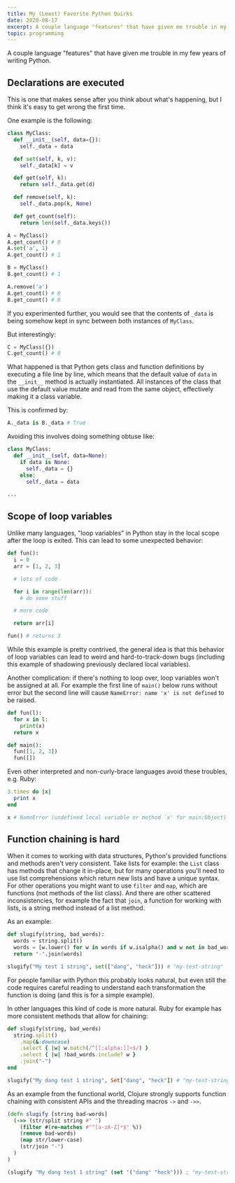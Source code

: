 ```yaml
---
title: My (Least) Favorite Python Quirks
date: 2020-08-17
excerpt: A couple language "features" that have given me trouble in my few years of writing Python.
topic: programming
---
```


A couple language "features" that have given me trouble in my few years of writing Python.

## Declarations are executed

This is one that makes sense after you think about what's happening, but I think it's easy to get wrong the first time.

One example is the following:

```py
class MyClass:
  def __init__(self, data={}):
    self._data = data

  def set(self, k, v):
    self._data[k] = v

  def get(self, k):
    return self._data.get(d)

  def remove(self, k):
    self._data.pop(k, None)

  def get_count(self):
    return len(self._data.keys())

A = MyClass()
A.get_count() # 0
A.set('a', 1)
A.get_count() # 1

B = MyClass()
B.get_count() # 1

A.remove('a')
A.get_count() # 0
B.get_count() # 0
```

If you experimented further, you would see that the contents of `_data` is being somehow kept in sync between both instances of `MyClass`.

But interestingly:

```py
C = MyClass({})
C.get_count() # 0
```

What happened is that Python gets class and function definitions by executing a file line by line, which means that the default value of `data`
in the `__init__` method is actually instantiated. All instances of the class that use the default value mutate and read from the same object,
effectively making it a class variable.

This is confirmed by:

```py
A._data is B._data # True
```

Avoiding this involves doing something obtuse like:

```py
class MyClass:
  def __init__(self, data=None):
    if data is None:
      self._data = {}
    else:
      self._data = data

...
```

## Scope of loop variables

Unlike many languages, "loop variables" in Python stay in the local scope after the loop is exited. This can lead to some unexpected behavior:

```py
def fun():
  i = 0
  arr = [1, 2, 3]

  # lots of code

  for i in range(len(arr)):
    # do some stuff

  # more code

  return arr[i]

fun() # returns 3
```

While this example is pretty contrived, the general idea is that this behavior of loop variables can lead to weird and hard-to-track-down bugs
(including this example of shadowing previously declared local variables).

Another complication: if there's nothing to loop over, loop variables won't be assigned at all. For example the first line of `main()` below runs without error
but the second line will cause `NameError: name 'x' is not defined` to be raised.

```py
def fun(l):
  for x in l:
    print(x)
  return x

def main():
  fun([1, 2, 3])
  fun([])
```

Even other interpreted and non-curly-brace languages avoid these troubles, e.g. Ruby:

```ruby
3.times do |x|
  print x
end

x # NameError (undefined local variable or method `x' for main:Object)
```

## Function chaining is hard

When it comes to working with data structures, Python's provided functions and methods aren't very consistent. Take lists for example:
the `List` class has methods that change it in-place, but for many operations you'll need to use list comprehensions which return new lists and have a unique syntax.
For other operations you might want to use `filter` and `map`, which are functions (not methods of the list class). And there are other scattered
inconsistencies, for example the fact that `join`, a function for working with lists, is a string method instead of a list method.

As an example:
```py
def slugify(string, bad_words):
  words = string.split()
  words = [w.lower() for w in words if w.isalpha() and w not in bad_words]
  return "-".join(words)

slugify("My test 1 string", set(["dang", "heck"])) # "my-test-string"
```

For people familiar with Python this probably looks natural, but even still the code requires
careful reading to understand each transformation the function is doing (and this is for a simple example).

In other languages this kind of code is more natural. Ruby for example has more consistent methods that allow for chaining:

```ruby
def slugify(string, bad_words)
  string.split()
    .map(&:downcase)
    .select { |w| w.match(/^[[:alpha:]]+$/) }
    .select { |w| !bad_words.include? w }
    .join("-")
end

slugify("My dang test 1 string", Set["dang", "heck"]) # "my-test-string"
```

As an example from the functional world, Clojure strongly supports function chaining with consistent APIs and the threading macros `->` and `->>`.
```clojure
(defn slugify [string bad-words]
  (->> (str/split string #" ")
    (filter #(re-matches #"^[a-zA-Z]*$" %))
    (remove bad-words)
    (map str/lower-case)
    (str/join "-")
  )
)

(slugify "My dang test 1 string" (set '("dang" "heck"))) ; "my-test-string"
```
